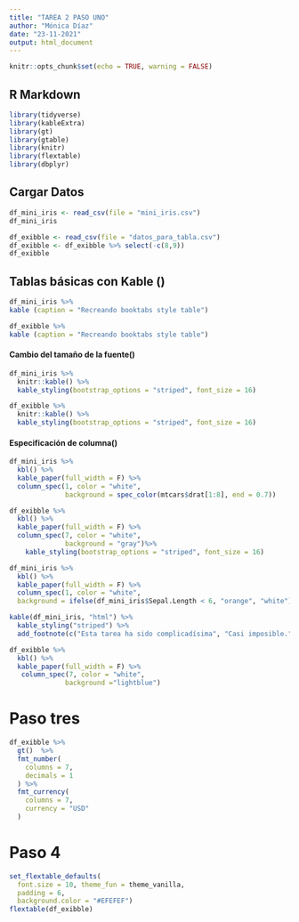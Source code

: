```yaml
---
title: "TAREA 2 PASO UNO"
author: "Mónica Díaz"
date: "23-11-2021"
output: html_document
---
```


```r
knitr::opts_chunk$set(echo = TRUE, warning = FALSE)
```

## R Markdown

```r
library(tidyverse)
library(kableExtra)
library(gt)
library(gtable)
library(knitr)
library(flextable)
library(dbplyr)
```

## Cargar Datos

```r
df_mini_iris <- read_csv(file = "mini_iris.csv")
df_mini_iris
```
```r
df_exibble <- read_csv(file = "datos_para_tabla.csv") 
df_exibble <- df_exibble %>% select(-c(8,9))
df_exibble 
```

## Tablas básicas con Kable ()

```r
df_mini_iris %>%
kable (caption = "Recreando booktabs style table")
```

```r
df_exibble %>%
kable (caption = "Recreando booktabs style table")  
```


#### Cambio del tamaño de la fuente()
```r
df_mini_iris %>%
  knitr::kable() %>% 
  kable_styling(bootstrap_options = "striped", font_size = 16)  
```


```r
df_exibble %>%
  knitr::kable() %>% 
  kable_styling(bootstrap_options = "striped", font_size = 16)
```

#### Especificación de columna()

```r
df_mini_iris %>%
  kbl() %>%
  kable_paper(full_width = F) %>%
  column_spec(1, color = "white",
              background = spec_color(mtcars$drat[1:8], end = 0.7))
```

```r
df_exibble %>%
  kbl() %>% 
  kable_paper(full_width = F) %>%
  column_spec(7, color = "white",
              background = "gray")%>%
    kable_styling(bootstrap_options = "striped", font_size = 16)
```

```r
df_mini_iris %>%
  kbl() %>%
  kable_paper(full_width = F) %>%
  column_spec(1, color = "white",
  background = ifelse(df_mini_iris$Sepal.Length < 6, "orange", "white"))
```

 
```r
kable(df_mini_iris, "html") %>%
  kable_styling("striped") %>%
  add_footnote(c("Esta tarea ha sido complicadísima", "Casi imposible."), notation = "alphabet")

```

```r
df_exibble %>%
  kbl() %>% 
  kable_paper(full_width = F) %>%
   column_spec(7, color = "white",
              background ="lightblue")
```
# Paso tres

```r
df_exibble %>%
  gt()  %>%
  fmt_number(
    columns = 7,
    decimals = 1
  ) %>%
  fmt_currency(
    columns = 7,
    currency = "USD" 
  )
```

# Paso 4

```r
set_flextable_defaults(
  font.size = 10, theme_fun = theme_vanilla,
  padding = 6,
  background.color = "#EFEFEF")
flextable(df_exibble)
```

